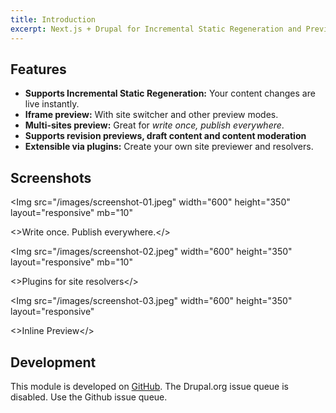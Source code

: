 ```yaml
---
title: Introduction
excerpt: Next.js + Drupal for Incremental Static Regeneration and Preview mode.
---
```


## Features

- **Supports Incremental Static Regeneration:** Your content changes are live instantly.
- **Iframe preview:** With site switcher and other preview modes.
- **Multi-sites preview:** Great for _write once, publish everywhere_.
- **Supports revision previews, draft content and content moderation**
- **Extensible via plugins:** Create your own site previewer and resolvers.

## Screenshots

<Img
  src="/images/screenshot-01.jpeg"
  width="600"
  height="350"
  layout="responsive"
  mb="10"
>
  <>Write once. Publish everywhere.</>
</Img>

<Img
  src="/images/screenshot-02.jpeg"
  width="600"
  height="350"
  layout="responsive"
  mb="10"
>
  <>Plugins for site resolvers</>
</Img>

<Img
  src="/images/screenshot-03.jpeg"
  width="600"
  height="350"
  layout="responsive"
>
  <>Inline Preview</>
</Img>

## Development

This module is developed on [GitHub](https://github.com/arshad/next-drupal). The Drupal.org issue queue is disabled. Use the Github issue queue.
